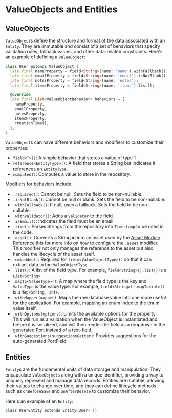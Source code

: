 # ValueObjects and Entities

## ValueObjects

`ValueObject`s define the structure and format of the data associated with an `Entity`. They are immutable and consist of a set of behaviors that specify validation rules, fallback values, and other data-related constraints. Here's an example of defining a `ValueObject`:

```dart filename="example_core/lib/features/user/user.dart"
class User extends ValueObject {
  late final nameProperty = field<String>(name: 'name').withFallback(() => 'John');
  late final emailProperty = field<String>(name: 'email').isNotBlank();
  late final notesProperty = field<String>(name: 'notes');
  late final itemsProperty = field<String>(name: 'items').list();

  @override
  late final List<ValueObjectBehavior> behaviors = [
    nameProperty,
    emailProperty,
    notesProperty,
    itemsProperty,
    creationTime(),
  ];
}

```

`ValueObject`s can have different behaviors and modifiers to customize their properties:

-   `field<T>()`: A simple behavior that stores a value of type `T`.
-   `reference<EntityType>()`: A field that stores a String but indicates it references an `EntityType`.
-   `computed()`: Computes a value to store in the repository.

Modifiers for behaviors include:

-   `.required()`: Cannot be null. Sets the field to be non-nullable.
-   `.isNotBlank()`: Cannot be null or blank. Sets the field to be non-nullable.
-   `.withFallback()`: If null, uses a fallback. Sets the field to be non-nullable.
-   `.withValidator()`: Adds a `Validator` to the field.
-   `.isEmail()`: Indicates the field must be an email.
-   `.time()`: Parses Strings from the repository into `Timestamp` to be used in the code.
-   `.asset()`: Converts a String id into an asset used by the [Asset Module](/asset). Reference [this](/asset#using-assets-in-valueobjects) for more info on how to configure the `.asset` modifier. This modifier not only manages the reference to the asset but also handles the lifecycle of the asset itself.
-   `.embedded()`: Required for `field<ValueObjectType>()` so that it can extract data to the `ValueObjectType`.
-   `.list()`: A list of the field type. For example, `field<String>().list()` is a `List<String>`.
-   `.mapTo<ValueType>()`: A map where the field type is the key and `ValueType` is the value type. For example, `field<String>().mapTo<int>()` is a `Map<String, int>`.
-   `.withMapper(mapper)`: Maps the raw database value into one more useful for the application. For example, mapping an enum index to the enum value itself.
-   `.withOptions(options)`: Limits the available options for the property. This will run as a validation when the ValueObject is instantiated and before it is serialized, and will then render the field as a dropdown in the generated [Port](/port) instead of a text-field.
-   `.withSuggestions(suggestionsGetter)`: Provides suggestions for the auto-generated PortField.

## Entities

`Entity`s are the fundamental units of data storage and manipulation. They encapsulate `ValueObject`s along with a unique identifier, providing a way to uniquely represent and manage data records. Entities are mutable, allowing their values to change over time, and they can define lifecycle methods such as `onBeforeSave` and `onAfterDelete` to customize their behavior.

Here's an example of an `Entity`:

```dart
class UserEntity extends Entity<User> {}
```
